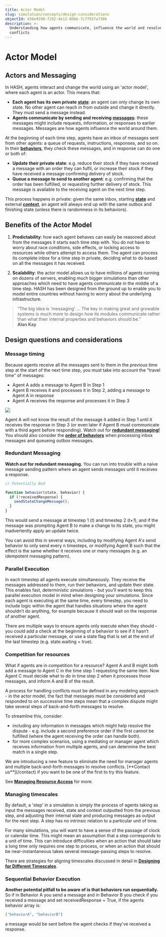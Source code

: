 ```yaml
---
title: Actor Model
slug: simulation/concepts/design-considerations
objectId: d36e9198-f292-4e12-8dbb-7c7f937a7306
description: >-
  Understanding how agents communicate, influence the world and resolve
  conflicts
---
```


# Actor Model

## Actors and Messaging

In HASH, agents interact and change the world using an 'actor model', where each agent is an actor. This means that:

- **Each agent has its own private** [**state**](/docs/simulation/creating-simulations/anatomy-of-an-agent/state): an agent can only change its own state. No other agent can reach in from outside and change it directly. They must send a message instead.
- **Agents communicate by sending and receiving** [**messages**](/docs/simulation/creating-simulations/agent-messages/): these messages might include requests, information, or responses to earlier messages. Messages are how agents influence the world around them.

At the beginning of each time step, agents have an inbox of messages sent from other agents: a queue of requests, instructions, responses, and so on. In their [**behaviors**](/docs/simulation/creating-simulations/behaviors/), they check these messages, and in response can do one or both of:

- **Update their private state**: e.g. reduce their stock if they have received a message with an order they can fulfil, or increase their stock if they have received a message confirming delivery of stock.
- **Queue a message to send to another agent**: e.g. confirming that the order has been fulfilled, or requesting further delivery of stock. This message is available to the receiving agent on the next time step.

This process happens in private: given the same inbox, starting [**state**](/docs/simulation/creating-simulations/anatomy-of-an-agent/state) and external [**context**](/docs/simulation/creating-simulations/anatomy-of-an-agent/context), an agent will always end up with the same outbox and finishing state \(unless there is randomness in its behaviors\).

## Benefits of the Actor Model

1.  **Predictability**: how each agent behaves can easily be reasoned about from the messages it starts each time step with. You do not have to worry about race conditions, side effects, or locking access to resources while others attempt to access them. The agent can process its complete inbox for a time step in private, deciding what to do based on all the messages it has received.

1.  **Scalability**: the actor model allows us to have millions of agents running on dozens of servers, enabling much bigger simulations than other approaches which need to have agents communicate in the middle of a time step. HASH has been designed from the ground up to enable you to model entire countries without having to worry about the underlying infrastructure.

> “The big idea is 'messaging' … The key in making great and growable systems is much more to design how its modules communicate rather than what their internal properties and behaviors should be.”  
> **Alan Kay**

## Design questions and considerations

### Message timing

Because agents receive all the messages sent to them in the previous time step at the start of the next time step, you must take into account the "travel time" of messages:

- Agent A adds a message to Agent B in Step 1
- Agent B receives it and processes it in Step 2, adding a message to Agent A in response
- Agent A receives the response and processes it in Step 3

![](https://cdn-us1.hash.ai/site/docs/message-exchange-diagram.svg)

Agent A will not know the result of the message it added in Step 1 until it receives the response in Step 3 \(or even later if Agent B must communicate with a third agent before responding\). Watch out for [**redundant messaging!**](#redundant-messaging) You should also consider the [**order of behaviors**](#sequential-behavior-execution) when processing inbox messages and queueing outbox messages.

### Redundant Messaging

**Watch out for redundant messaging.** You can run into trouble with a naive message sending pattern where an agent sends messages until it receives a response.

```javascript
// Potentially Bad

function behavior(state, behavior) {
  if (!receivedResponse) {
    sendStateChangeMessage();
  }
}
```

This would send a message at timestep 1 \(_t_\) and timestep 2 \(_t+1_\), and if the message was prompting Agent B to make a change to its state, you might inadvertently apply an update twice.

You can avoid this in several ways, including by modifying Agent A's send behavior to only send every n timesteps, or modifying Agent B such that the effect is the same whether it receives one or many messages \(e.g. an idempotent messaging pattern\).

### Parallel Execution

In each timestep all agents execute simultaneously. They receive the messages addressed to them, run their behaviors, and update their state. This enables fast, deterministic simulations - but you’ll want to keep this parallel execution model in mind when designing your simulations. Since each agent is executing at the same time, every timestep, you need to include logic within the agent that handles situations where the agent shouldn’t do anything, for example because it should wait on the response of another agent.

There are multiple ways to ensure agents only execute when they should - you could add a check at the beginning of a behavior to see if it hasn’t received a particular message, or use a state flag that is set at the end of the last timestep \(e.g. state.waiting = true\).

### Competition for resources

What if agents are in competition for a resource? Agent A and B might both add a message to Agent C in the time step 1 requesting the same item. Now Agent C must decide what to do in time step 2 when it processes those messages, and inform A and B of the result.

A process for handling conflicts must be defined in any modeling approach - in the actor model, the fact that messages must be considered and responded to on successive time steps mean that a complex dispute might take several steps of back-and-forth messages to resolve.

To streamline this, consider:

- including any information in messages which might help resolve the dispute - e.g. include a second preference order if the first cannot be fulfilled \(where the agent receiving the order can handle both\).
- for more complex scenarios, using a mediating or manager agent which receives information from multiple agents, and can determine the best match in a single step.

<Hint style="info">
  We are introducing a new feature to eliminate the need for manager agents and
  multiple back-and-forth messages to resolve conflicts. [**Contact
  us**](/contact) if you want to be one of the first to try this feature.
</Hint>

See [**Managing Resource Access**](/docs/simulation/concepts/design-considerations/managing-resource-access) for more.

### Managing timescales

By default, a 'step' in a simulation is simply the process of agents taking as input the messages received, state and context outputted from the previous step, and adjusting their internal state and producing messages as output for the next step. A step has no intrinsic relation to a particular unit of time.

For many simulations, you will want to have a sense of the passage of clock or calendar time. This might mean an assumption that a step corresponds to a unit of time. This can introduce difficulties when an action that should take a long time only requires one step to process, or when an action that should be near-instantaneous takes several message-passing steps to resolve.

There are strategies for aligning timescales discussed in detail in [**Designing for Different Timescales**](/docs/simulation/concepts/designing-for-different-timescales).

### Sequential Behavior Execution

**Another potential pitfall to be aware of is that behaviors run sequentially.** So if in Behavior A you send a message and in Behavior B you check if you received a message and set receivedResponse = True, if the agents behavior array is:

```json
["behaviorA", "behaviorB"]
```

a message would be sent before the agent checks if they've received a response.
